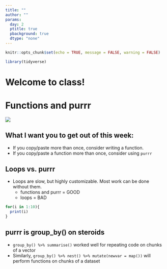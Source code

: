 ```yaml
---
title: ""
author: ""
params:
  day: 2
  ptitle: true
  pbackground: true
  dtype: "none"
---
```


```r
knitr::opts_chunk$set(echo = TRUE, message = FALSE, warning = FALSE)

library(tidyverse)
```

# Welcome to class! {data-background=#e8c35d}

# Functions and purrr {data-background=#e8c35d}

![](images/programming_cat.gif)

## What I want you to get out of this week:

- If you copy/paste more than once, consider writing a function.
- If you copy/paste a function more than once, consider using `purrr`

## Loops vs. purrr

- Loops are slow, but highly customizable. Most work can be done without them.
  - functions and purrr = GOOD
  - loops = BAD

```r
for(i in 1:10){
  print(i)
}
```

## purrr is group_by() on steroids

- `group_by() %>% summarise()` worked well for repeating code on chunks of a vector
- Similarly, `group_by() %>% nest() %>% mutate(newvar = map())` will perform functions on chunks of a dataset

